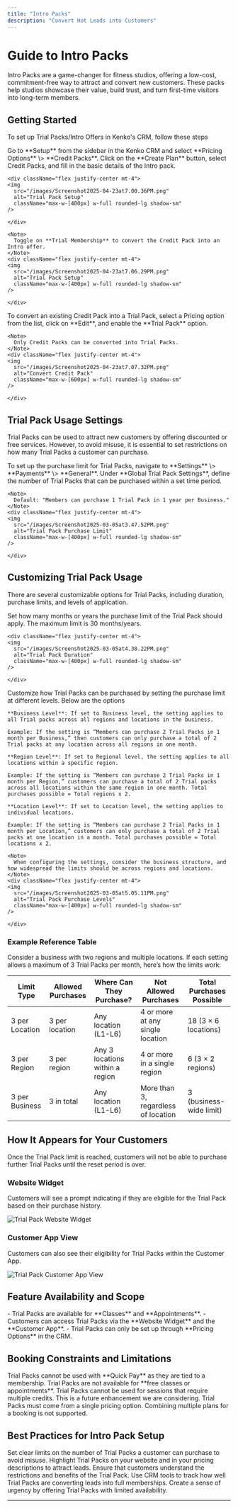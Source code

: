 ```yaml
---
title: "Intro Packs"
description: "Convert Hot Leads into Customers"
---
```


# Guide to Intro Packs

Intro Packs are a game-changer for fitness studios, offering a low-cost, commitment-free way to attract and convert new customers. These packs help studios showcase their value, build trust, and turn first-time visitors into long-term members.

## Getting Started

To set up Trial Packs/Intro Offers in Kenko's CRM, follow these steps

<Steps>
  <Step title="Navigate to CRM Setup">
    Go to **Setup** from the sidebar in the Kenko CRM and select **Pricing Options** \> **Credit Packs**.
  </Step>
  <Step title="Create a New Trial Pack">
    Click on the **Create Plan** button, select Credit Packs, and fill in the basic details of the Intro pack.

    <div className="flex justify-center mt-4">
    <img
      src="/images/Screenshot2025-04-23at7.00.36PM.png"
      alt="Trial Pack Setup"
      className="max-w-[400px] w-full rounded-lg shadow-sm"
    />

    </div>

    <Note>
      Toggle on **Trial Membership** to convert the Credit Pack into an Intro offer.
    </Note>
    <div className="flex justify-center mt-4">
    <img
      src="/images/Screenshot2025-04-23at7.06.29PM.png"
      alt="Trial Pack Setup"
      className="max-w-[400px] w-full rounded-lg shadow-sm"
    />

    </div>
  </Step>
  <Step title="Convert Existing Credit Pack to Trial Pack">
    To convert an existing Credit Pack into a Trial Pack, select a Pricing option from the list, click on **Edit**, and enable the **Trial Pack** option.

    <Note>
      Only Credit Packs can be converted into Trial Packs.
    </Note>
    <div className="flex justify-center mt-4">
    <img
      src="/images/Screenshot2025-04-23at7.07.32PM.png"
      alt="Convert Credit Pack"
      className="max-w-[600px] w-full rounded-lg shadow-sm"
    />

    </div>
  </Step>
</Steps>

## Trial Pack Usage Settings

Trial Packs can be used to attract new customers by offering discounted or free services. However, to avoid misuse, it is essential to set restrictions on how many Trial Packs a customer can purchase.

<AccordionGroup>
  <Accordion title="Trial Pack Purchase Limit" icon="credit-card">
    To set up the purchase limit for Trial Packs, navigate to **Settings** \> **Payments** \> **General**. Under **Global Trial Pack Settings**, define the number of Trial Packs that can be purchased within a set time period.

    <Note>
      Default: "Members can purchase 1 Trial Pack in 1 year per Business."
    </Note>
    <div className="flex justify-center mt-4">
    <img
      src="/images/Screenshot2025-03-05at3.47.52PM.png"
      alt="Trial Pack Purchase Limit"
      className="max-w-[400px] w-full rounded-lg shadow-sm"
    />

    </div>
  </Accordion>
</AccordionGroup>

## Customizing Trial Pack Usage

There are several customizable options for Trial Packs, including duration, purchase limits, and levels of application.

<AccordionGroup>
  <Accordion title="Duration" icon="clock">
    Set how many months or years the purchase limit of the Trial Pack should apply. The maximum limit is 30 months/years.

    <div className="flex justify-center mt-4">
    <img
      src="/images/Screenshot2025-03-05at4.38.22PM.png"
      alt="Trial Pack Duration"
      className="max-w-[400px] w-full rounded-lg shadow-sm"
    />

    </div>
  </Accordion>
  <Accordion title="Purchase Levels" icon="stairs">
    Customize how Trial Packs can be purchased by setting the purchase limit at different levels. Below are the options

    **Business Level**: If set to Business level, the setting applies to all Trial packs across all regions and locations in the business.

    Example: If the setting is “Members can purchase 2 Trial Packs in 1 month per Business,” then customers can only purchase a total of 2 Trial packs at any location across all regions in one month.

    **Region Level**: If set to Regional level, the setting applies to all locations within a specific region.

    Example: If the setting is “Members can purchase 2 Trial Packs in 1 month per Region,” customers can purchase a total of 2 Trial packs across all locations within the same region in one month. Total purchases possible = Total regions x 2.

    **Location Level**: If set to Location level, the setting applies to individual locations.

    Example: If the setting is “Members can purchase 2 Trial Packs in 1 month per Location,” customers can only purchase a total of 2 Trial packs at one location in a month. Total purchases possible = Total locations x 2.

    <Note>
      When configuring the settings, consider the business structure, and how widespread the limits should be across regions and locations.
    </Note>
    <div className="flex justify-center mt-4">
    <img
      src="/images/Screenshot2025-03-05at5.05.11PM.png"
      alt="Trial Pack Purchase Levels"
      className="max-w-[400px] w-full rounded-lg shadow-sm"
    />

    </div>
  </Accordion>
</AccordionGroup>

### Example Reference Table

Consider a business with two regions and multiple locations. If each setting allows a maximum of 3 Trial Packs per month, here’s how the limits work:

| Limit Type     | Allowed Purchases | Where Can They Purchase?        | Not Allowed Purchases               | Total Purchases Possible |
| -------------- | ----------------- | ------------------------------- | ----------------------------------- | ------------------------ |
| 3 per Location | 3 per location    | Any location (L1-L6)            | 4 or more at any single location    | 18 (3 × 6 locations)     |
| 3 per Region   | 3 per region      | Any 3 locations within a region | 4 or more in a single region        | 6 (3 × 2 regions)        |
| 3 per Business | 3 in total        | Any location (L1-L6)            | More than 3, regardless of location | 3 (business-wide limit)  |

## How It Appears for Your Customers

Once the Trial Pack limit is reached, customers will not be able to purchase further Trial Packs until the reset period is over.

### Website Widget

Customers will see a prompt indicating if they are eligible for the Trial Pack based on their purchase history.

<div className="flex justify-center mt-4">
<img
  src="/images/Screenshot2025-03-06at12.50.37PM.png"
  alt="Trial Pack Website Widget"
  className="max-w-[400px] w-full rounded-lg shadow-sm"
/>

</div>

### Customer App View

Customers can also see their eligibility for Trial Packs within the Customer App.

<div className="flex justify-center mt-4">
<img
  src="/images/IMG_6202-2.png"
  alt="Trial Pack Customer App View"
  className="max-w-[400px] w-full rounded-lg shadow-sm"
/>

</div>

## Feature Availability and Scope

<Tabs>
  <Tab title="For Bookings">
    - Trial Packs are available for **Classes** and **Appointments**.
    - Customers can access Trial Packs via the **Website Widget** and the **Customer App**.
  </Tab>
  <Tab title="For Setup">
    - Trial Packs can only be set up through **Pricing Options** in the CRM.
  </Tab>
</Tabs>

## Booking Constraints and Limitations

<AccordionGroup>
  <Accordion title="Quick Pay & Trial Packs" icon="credit-card">
    Trial Packs cannot be used with **Quick Pay** as they are tied to a membership.
  </Accordion>
  <Accordion title="Free Classes/Appointments" icon="star">
    Trial Packs are not available for **free classes or appointments**.
  </Accordion>
  <Accordion title="Multi-Credit Sessions" icon="coins">
    Trial Packs cannot be used for sessions that require multiple credits. This is a future enhancement we are considering.
  </Accordion>
  <Accordion title="Multiple Plans & Trial Packs" icon="users">
    Trial Packs must come from a single pricing option. Combining multiple plans for a booking is not supported.
  </Accordion>
</AccordionGroup>

## Best Practices for Intro Pack Setup

<CardGroup cols="2">
  <Card title="Limit Trial Pack Usage" icon="shield-check">
    Set clear limits on the number of Trial Packs a customer can purchase to avoid misuse.
  </Card>
  <Card title="Promote Trial Packs" icon="megaphone">
    Highlight Trial Packs on your website and in your pricing descriptions to attract leads.
  </Card>
  <Card title="Communicate Terms Clearly" icon="comment-dots">
    Ensure that customers understand the restrictions and benefits of the Trial Pack.
  </Card>
  <Card title="Track Trial Pack Conversions" icon="chart-line">
    Use CRM tools to track how well Trial Packs are converting leads into full memberships.
  </Card>
  <Card title="Offer Trial Packs with Limited Availability" icon="calendar">
    Create a sense of urgency by offering Trial Packs with limited availability.
  </Card>
</CardGroup>

---